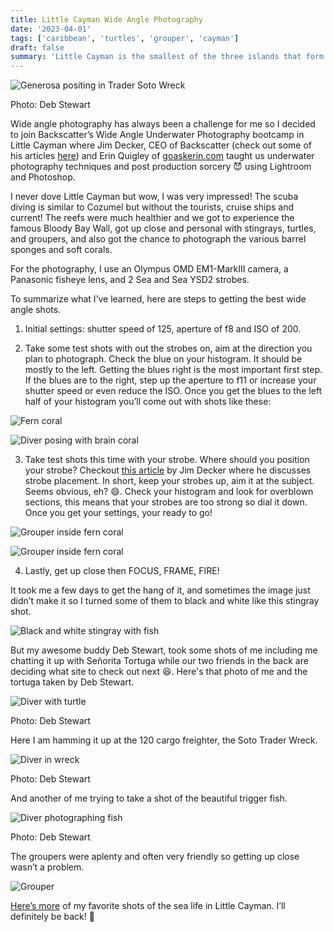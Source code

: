 ```yaml
---
title: Little Cayman Wide Angle Photography
date: '2023-04-01'
tags: ['caribbean', 'turtles', 'grouper', 'cayman']
draft: false
summary: 'Little Cayman is the smallest of the three islands that form the Cayman Islands. Dive sites consist of vertical walls, beautiful coral gardens and boulder formations that provided the perfect subjects for practicing  wide angle photo skills.'
---
```


<Image
  src="/static/images/little-cayman/g-soto-wreck.jpeg"
  width={800}
  height={840}
  alt="Generosa positing in Trader Soto Wreck"
/>
<p style={{ fontSize: '14px' }}>Photo: Deb Stewart</p>

Wide angle photography has always been a challenge for me so I decided to join Backscatter’s Wide Angle Underwater Photography bootcamp in Little Cayman where Jim Decker, CEO of Backscatter (check out some of his articles [here](https://www.scubadiving.com/authors/jim-decker-ceo-backscatter-underwater-video-and-photo)) and Erin Quigley of [goaskerin.com](https://www.goaskerin.com/) taught us underwater photography techniques and post production sorcery 😈 using Lightroom and Photoshop.

I never dove Little Cayman but wow, I was very impressed! The scuba diving is similar to Cozumel but without the tourists, cruise ships and current! The reefs were much healthier and we got to experience the famous Bloody Bay Wall, got up close and personal with stingrays, turtles, and groupers, and also got the chance to photograph the various barrel sponges and soft corals.

For the photography, I use an Olympus OMD EM1-MarkIII camera, a Panasonic fisheye lens, and 2 Sea and Sea YSD2 strobes.

To summarize what I’ve learned, here are steps to getting the best wide angle shots.

1. Initial settings: shutter speed of 125, aperture of f8 and ISO of 200.

2. Take some test shots with out the strobes on, aim at the direction you plan to photograph. Check the blue on your histogram. It should be mostly to the left. Getting the blues right is the most important first step. If the blues are to the right, step up the aperture to f11 or increase your shutter speed or even reduce the ISO. Once you get the blues to the left half of your histogram you’ll come out with shots like these:

<Image
  src="/static/images/little-cayman/fern-coral.jpg"
  width={800}
  height={840}
  alt="Fern coral"
/>

<Image
  src="/static/images/little-cayman/deb-coral.jpg"
  width={800}
  height={840}
  alt="Diver posing with brain coral"
/>

3. Take test shots this time with your strobe. Where should you position your strobe? Checkout [this article](https://www.scubadiving.com/strobe-position-tips-underwater-photography) by Jim Decker where he discusses strobe placement. In short, keep your strobes up, aim it at the subject. Seems obvious, eh? 😄. Check your histogram and look for overblown sections, this means that your strobes are too strong so dial it down. Once you get your settings, your ready to go!

<Image
  src="/static/images/little-cayman/grouper-coral.jpg"
  width={800}
  height={840}
  alt="Grouper inside fern coral"
/>

<Image
  src="/static/images/little-cayman/stingray.jpg"
  width={800}
  height={840}
  alt="Grouper inside fern coral"
/>

4. Lastly, get up close then FOCUS, FRAME, FIRE!

It took me a few days to get the hang of it, and sometimes the image just didn’t make it so I turned some of them to black and white like this stingray shot.

<Image
  src="/static/images/little-cayman/stingray-bw.jpg"
  width={800}
  height={840}
  alt="Black and white stingray with fish"
/>

But my awesome buddy Deb Stewart, took some shots of me including me chatting it up with Señorita Tortuga while our two friends in the back are deciding what site to check out next 😆. Here's that photo of me and the tortuga taken by Deb Stewart.

<Image
  src="/static/images/little-cayman/g-turtle.jpg"
  width={800}
  height={840}
  alt="Diver with turtle"
/>
<p style={{ fontSize: '14px' }}>Photo: Deb Stewart</p>

Here I am hamming it up at the 120 cargo freighter, the Soto Trader Wreck.

<Image
  src="/static/images/little-cayman/g-wreck2.jpeg"
  width={800}
  height={840}
  alt="Diver in wreck"
/>
<p style={{ fontSize: '14px' }}>Photo: Deb Stewart</p>

And another of me trying to take a shot of the beautiful trigger fish.

<Image
  src="/static/images/little-cayman/g-trigger-fish.jpeg"
  width={800}
  height={840}
  alt="Diver photographing fish"
/>
<p style={{ fontSize: '14px' }}>Photo: Deb Stewart</p>

The groupers were aplenty and often very friendly so getting up close wasn’t a problem.

<Image src="/static/images/little-cayman/grouper.jpg" width={800} height={840} alt="Grouper" />

[Here’s more](https://generosalitton.smugmug.com/Little-Cayman-March-2023/) of my favorite shots of the sea life in Little Cayman. I’ll definitely be back! 👋
